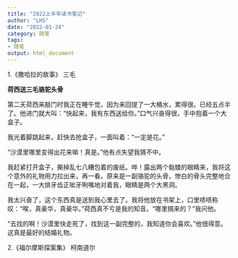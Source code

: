 ```yaml
---
title: "2022上半年读书笔记"
author: "LHS"
date: "2022-01-24"
category: 随笔
tags: 
- 随笔
output: html_document
---
```


1.《撒哈拉的故事》 三毛

**荷西送三毛骆驼头骨**

第二天荷西来敲门时我正在睡午觉，因为来回提了一大桶水，累得很。已经五点半了。他进门就大叫：“快起来，我有东西送给你。”口气兴奋得很，手中抱着一个大盒子。

我光着脚跳起来，赶快去抢盒子，一面叫着：“一定是花。”  

“沙漠里哪里变得出花来嘛！真是。”他有点失望我猜不中。 

我赶紧打开盒子，撕掉乱七八糟包着的废纸。哗！露出两个骷髅的眼睛来，我将这个意外的礼物用力拉出来，再一看，原来是一副骆驼的头骨，惨白的骨头完整地合在一起，一大排牙齿正呲牙咧嘴地对着我，眼睛是两个大黑洞。

我太兴奋了，这个东西真是送到我心里去了。我将他放在书架上，口里啧啧称叹：“唉，真豪华，真豪华。”荷西真不亏是我的知音。“哪里搞来的？”我问他。

“去找的啊！沙漠里快走死了，找到这一副完整的，我知道你会喜欢。”他很得意。这真是最好的结婚礼物。




2.《福尔摩斯探案集》 柯南道尔